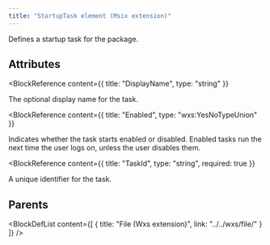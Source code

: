 ```yaml
---
title: "StartupTask element (Msix extension)"
---
```



Defines a startup task for the package.


## Attributes

<BlockWrapper>

  <BlockReference
    content={{
      title: "DisplayName",
      type: "string"
    }}
  >
  The optional display name for the task.
  </BlockReference>

  <BlockReference
    content={{
      title: "Enabled",
      type: "wxs:YesNoTypeUnion"
    }}
  >
  Indicates whether the task starts enabled or disabled. Enabled tasks run the next time the user logs on, unless the user disables them.
  </BlockReference>

  <BlockReference
    content={{
      title: "TaskId",
      type: "string",
      required: true
    }}
  >
  A unique identifier for the task.
  </BlockReference>

</BlockWrapper>


## Parents

<BlockDefList content={[
    {
      title: "File (Wxs extension)",
      link: "../../wxs/file/"
    }
  ]}
/>